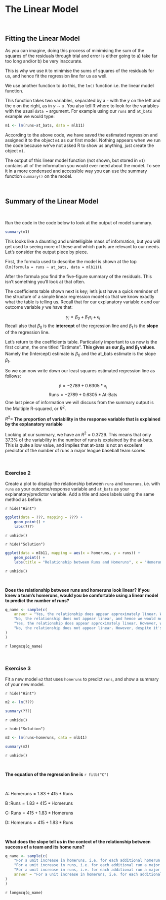 # The Linear Model 

<br>

## Fitting the Linear Model 

As you can imagine, doing this process of minimising the sum of the squares of the residuals through trial and error is either going to a) take far too long and/or b) be very inaccurate. 

This is why we use `R` to minimise the sums of squares of the residuals for us, and hence fit the regression line for us as well. 

We use another function to do this, the `lm()` function i.e. the linear model function. 

This function takes two variables, separated by a `~` with the $y$ on the left and the $x$ on the right, as in $y \sim x$. You also tell R where to look for the variables with the usual `data = ` argument. For example using our `runs` and `at_bats` example we would type:

```r
m1 <- lm(runs~at_bats, data = mlb11)
```

According to the above code, we have saved the estimated regression and assigned it to the object `m1` as our first model.  Nothing appears when we run the code because we've not asked R to show us anything, just create the object `m1`.

The output of this linear model function (not shown, but stored in `m1`) contains all of the information you would ever need about the model. To see it in a more condensed and accessible way you can use the summary function `summary()` on the model. 

<br>

## Summary of the Linear Model

<br>

Run the code in the code below to look at the output of model summary. 

```r
summary(m1)
```

This looks like a daunting and unintelligible mass of information, but you will get used to seeing more of these and which parts are relevant to our needs.  Let's consider the output piece by piece. 

First, the formula used to describe the model is shown at the top (`lm(formula = runs ~ at_bats, data = mlb11)`).

After the formula you find the five-figure summary of the residuals. This isn't something you'll look at that often. 

The coefficients table shown next is key; let's just have a quick reminder of the structure of a simple linear regression model so that we know exactly what the table is telling us. Recall that for our explanatory variable $x$ and our outcome variable $y$ we have that:

$$y_i = \beta_0 + \beta_1 x_i + \epsilon_i$$ 
Recall also that $\beta_0$ is the **intercept** of the regression line and $\beta_1$ is the **slope** of the regression line.

Let's return to the coefficients table. Particularly important to us now is the first column, the one titled "Estimate". **This gives us our $\beta_0$ and $\beta_1$ values.** Namely the (Intercept) estimate is $\beta_0$ and the at_bats estimate is the slope $\beta_1$.

So we can now write down our least squares estimated regression line as follows: 

$$\hat{y} = -2789 + 0.6305*x_i$$
$$\textrm{Runs} = -2789 + 0.6305*\textrm{At-Bats}$$
One last piece of information we will discuss from the summary output is the Multiple R-squared, or $R^2$. 

$R^2 =$ **The proportion of variability in the response variable that is explained by the explanatory variable**

Looking at our summary, we have an $R^2 = 0.3729$. This means that only $37.3\%$ of the variability in the number of runs is explained by the at-bats. This is quite a low value, and implies that at-bats is not an excellent predictor of the number of runs a major league baseball team scores.  

<br>

### **Exercise 2**

Create a plot to display the relationship between `runs` and `homeruns`, i.e. with `runs` as your outcome/response variable and `at_bats` as your explanatory/predictor variable. Add a title and axes labels using the same method as before. 

`r hide("Hint")`

```r
ggplot(data = ???, mapping = ???) +
    geom_point() +
    labs(???)
```

`r unhide()`


`r hide("Solution")`

```r
ggplot(data = mlb11, mapping = aes(x = homeruns, y = runs)) +
    geom_point() +
    labs(title = "Relationship between Runs and Homeruns", x = "Homeruns", y = "Runs")
```

`r unhide()`

<br>

**Does the relationship between runs and homeruns look linear? If you knew a team’s homeruns, would you be comfortable using a linear model to predict the number of runs?**

```r
q_name <- sample(c(
    answer = "Yes, the relationship does appear approximately linear. We would therefore be comfortable using a linear model to predict the number of runs from the homeruns",
    "No, the relationship does not appear linear, and hence we would not be comfortable using a linear model to predict the number of runs from the homeruns. We would have to consider a different varaible to choose.",
    "Yes, the relationship does appear approximately linear. However, we would not be comfortable using a linear model to predict the number of runs from the homeruns. We would have to consider a different varaible to choose.",
    "No, the relationship does not appear linear. However, despite it's non-linearity we could still use a regression model to predict the number of runs from the homeruns."
)
)
```

`r longmcq(q_name)`

<br>

### **Exercise 3**

Fit a new model `m2` that uses `homeruns` to predict `runs`, and show a summary of your new model. 

`r hide("Hint")`

```r
m2 <- lm(???)

summary(???)
```

`r unhide()`


`r hide("Solution")`

```r
m2 <- lm(runs~homeruns, data = mlb11)

summary(m2)
```

`r unhide()`

<br>

**The equation of the regression line is** `r fitb("C")`

<br>

A: $\textrm{Homeruns} = 1.83 + 415*\textrm{Runs}$

B :$\textrm{Runs} = 1.83 + 415*\textrm{Homeruns}$

C: $\textrm{Runs} = 415 + 1.83*\textrm{Homeruns}$

D: $\textrm{Homeruns} = 415 + 1.83*\textrm{Runs}$

<br>




**What does the slope tell us in the context of the relationship between success of a team and its home runs?**

```r
q_name <- sample(c(
    "For a unit increase in homeruns, i.e. for each additional homerun a major league baseball team hits in the season, the expected number of runs they hit in that season increases by 415",
    "For a unit increase in runs, i.e. for each additional run a major league baseball team hits in the season, the expected number of homeruns they hit in that season increases by 1.83.",
    "For a unit increase in runs, i.e. for each additional run a major league baseball team hits in the season, the expected number of homeruns they hit in that season increases by 415",
    answer = "For a unit increase in homeruns, i.e. for each additional homerun a major league baseball team hits in the season, the expected number of runs they hit in that season increases by 1.83."
)
)
```

`r longmcq(q_name)`

<br>

